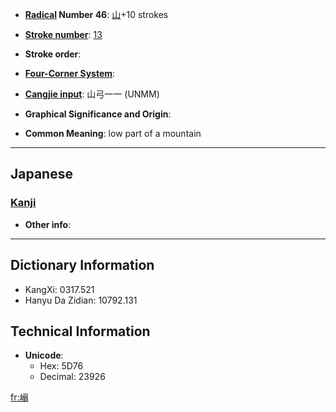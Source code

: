 * '''[[Wiktionary:Chinese radical index| Radical]] Number 46''': [[Wiktionary:Chinese radical index 山|山]]+10 strokes

* '''[[Wiktionary:Chinese total strokes index|Stroke number]]''': [[Wiktionary:Chinese total strokes index 13|13]]

* '''Stroke order''': 

* '''[[Wiktionary:Chinese four corner index|Four-Corner System]]''': 

* '''[[Wiktionary:Chinese Cangjie index|Cangjie input]]''': 山弓一一 (UNMM)

* '''Graphical Significance and Origin''': 

* '''Common Meaning''': low part of a mountain

----

==Japanese==
===[[Kanji]]===
{{kanji|on readings=|kun readings=[[たお]] (tao)}}

* '''Other info''':  

----

== Dictionary Information ==

* KangXi: 0317.521
* Hanyu Da Zidian: 10792.131

== Technical Information ==

* '''Unicode''':
** Hex: 5D76
** Decimal: 23926

[[fr:嵶]]